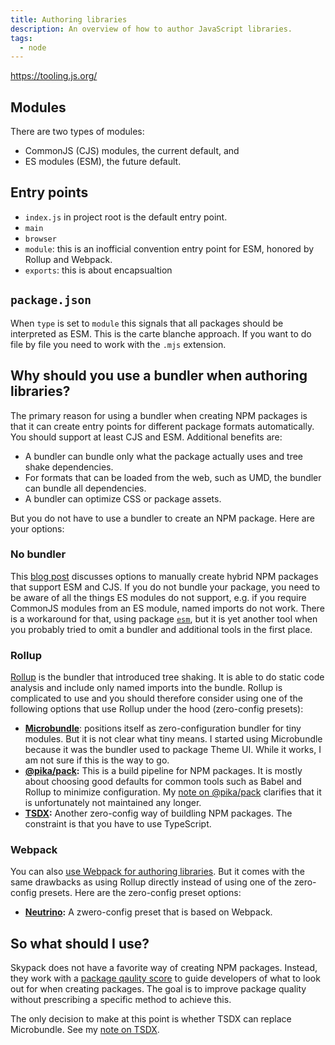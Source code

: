 ```yaml
---
title: Authoring libraries
description: An overview of how to author JavaScript libraries.
tags:
  - node
---
```


https://tooling.js.org/

## Modules

There are two types of modules:

- CommonJS (CJS) modules, the current default, and
- ES modules (ESM), the future default.

## Entry points

- `index.js` in project root is the default entry point.
- `main`
- `browser`
- `module`: this is an inofficial convention entry point for ESM, honored by
  Rollup and Webpack.
- `exports`: this is about encapsualtion

## `package.json`

When `type` is set to `module` this signals that all packages should be
interpreted as ESM. This is the carte blanche approach. If you want to do file
by file you need to work with the `.mjs` extension.

## Why should you use a bundler when authoring libraries?

The primary reason for using a bundler when creating NPM packages is that it can
create entry points for different package formats automatically. You should
support at least CJS and ESM. Additional benefits are:

- A bundler can bundle only what the package actually uses and tree shake
  dependencies.
- For formats that can be loaded from the web, such as UMD, the bundler can
  bundle all dependencies.
- A bundler can optimize CSS or package assets.

But you do not have to use a bundler to create an NPM package. Here are your
options:

### No bundler

This [blog post](https://2ality.com/2019/10/hybrid-npm-packages.html) discusses
options to manually create hybrid NPM packages that support ESM and CJS. If you
do not bundle your package, you need to be aware of all the things ES modules do
not support, e.g. if you require CommonJS modules from an ES module, named
imports do not work. There is a workaround for that, using package
[`esm`](https://www.npmjs.com/package/esm), but it is yet another tool when you
probably tried to omit a bundler and additional tools in the first place.

### Rollup

[Rollup](https://rollupjs.org/guide/en/) is the bundler that introduced tree
shaking. It is able to do static code analysis and include only named imports
into the bundle. Rollup is complicated to use and you should therefore consider
using one of the following options that use Rollup under the hood (zero-config
presets):

- **[Microbundle](https://github.com/developit/microbundle)**: positions itself
  as zero-configuration bundler for tiny modules. But it is not clear what tiny
  means. I started using Microbundle because it was the bundler used to package
  Theme UI. While it works, I am not sure if this is the way to go.
- **[@pika/pack](https://www.pika.dev/blog/introducing-pika-pack):** This is a
  build pipeline for NPM packages. It is mostly about choosing good defaults for
  common tools such as Babel and Rollup to minimize configuration. My
  [note on @pika/pack](/notes/node/pika-pack/) clarifies that it is
  unfortunately not maintained any longer.
- **[TSDX](https://tsdx.io/):** Another zero-config way of buildling NPM
  packages. The constraint is that you have to use TypeScript.

### Webpack

You can also
[use Webpack for authoring libraries](https://webpack.js.org/guides/author-libraries/).
But it comes with the same drawbacks as using Rollup directly instead of using
one of the zero-config presets. Here are the zero-config preset options:

- **[Neutrino](https://neutrinojs.org/):** A zwero-config preset that is based
  on Webpack.

## So what should I use?

Skypack does not have a favorite way of creating NPM packages. Instead, they
work with a
[package qaulity score](https://docs.skypack.dev/package-authors/package-checks)
to guide developers of what to look out for when creating packages. The goal is
to improve package quality without prescribing a specific method to achieve
this.

The only decision to make at this point is whether TSDX can replace Microbundle.
See my [note on TSDX](/notes/node/tsdx/).
